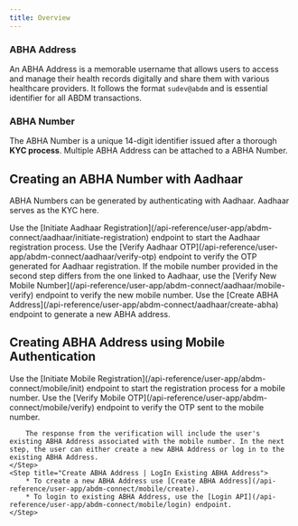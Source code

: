```yaml
---
title: Overview
---
```


### ABHA Address

An ABHA Address is a memorable username that allows users to access and manage their health records digitally and share them with various healthcare providers.
It follows the format `sudev@abdm` and is essential identifier for all ABDM transactions.

### ABHA Number

The ABHA Number is a unique 14-digit identifier issued after a thorough **KYC process**.
Multiple ABHA Address can be attached to a ABHA Number.

## Creating an ABHA Number with Aadhaar

ABHA Numbers can be generated by authenticating with Aadhaar. Aadhaar serves as the KYC here.

<Steps>
    <Step title="Enter the Aadhaar Number">
        Use the [Initiate Aadhaar Registration](/api-reference/user-app/abdm-connect/aadhaar/initiate-registration) endpoint to start the Aadhaar registration process.
    </Step>
    <Step title="Verify Aadhaar OTP">
        Use the [Verify Aadhaar OTP](/api-reference/user-app/abdm-connect/aadhaar/verify-otp) endpoint to verify the OTP generated for Aadhaar registration.
    </Step>
    <Step title="Verify Mobile Number (Optional)">
        If the mobile number provided in the second step differs from the one linked to Aadhaar, use the [Verify New Mobile Number](/api-reference/user-app/abdm-connect/aadhaar/mobile-verify) endpoint to verify the new mobile number.
    </Step>
    <Step title="Create ABHA Address">
        Use the [Create ABHA Address](/api-reference/user-app/abdm-connect/aadhaar/create-abha) endpoint to generate a new ABHA address.
    </Step>
</Steps>


## Creating ABHA Address using Mobile Authentication

<Steps>
    <Step title="Enter Mobile Number">
        Use the [Initiate Mobile Registration](/api-reference/user-app/abdm-connect/mobile/init) endpoint to start the registration process for a mobile number.
    </Step>
    <Step title="Verify Mobile OTP">
        Use the [Verify Mobile OTP](/api-reference/user-app/abdm-connect/mobile/verify) endpoint to verify the OTP sent to the mobile number.

        The response from the verification will include the user's existing ABHA Address associated with the mobile number. In the next step, the user can either create a new ABHA Address or log in to the existing ABHA Address.
    </Step>
    <Step title="Create ABHA Address | LogIn Existing ABHA Address">
        * To create a new ABHA Address use [Create ABHA Address](/api-reference/user-app/abdm-connect/mobile/create).
        * To login to existing ABHA Address, use the [Login API](/api-reference/user-app/abdm-connect/mobile/login) endpoint.
    </Step>
</Steps>

